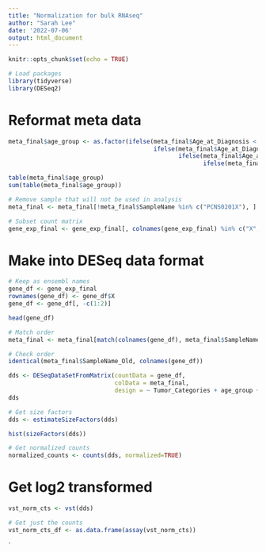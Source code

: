 ```yaml
---
title: "Normalization for bulk RNAseq"
author: "Sarah Lee"
date: '2022-07-06'
output: html_document
---
```


```r
knitr::opts_chunk$set(echo = TRUE)

# Load packages
library(tidyverse)
library(DESeq2)
```

# Reformat meta data
```r
meta_final$age_group <- as.factor(ifelse(meta_final$Age_at_Diagnosis < 5, "<5", 
                                         ifelse(meta_final$Age_at_Diagnosis >= 5 & meta_final$Age_at_Diagnosis < 10, "5 - 10", 
                                                ifelse(meta_final$Age_at_Diagnosis >= 10 & meta_final$Age_at_Diagnosis < 15, "10 - 15",
                                                       ifelse(meta_final$Age_at_Diagnosis >= 15, "15+", NA)))))

table(meta_final$age_group)
sum(table(meta_final$age_group))
```

```r
# Remove sample that will not be used in analysis
meta_final <- meta_final[!meta_final$SampleName %in% c("PCNS0201X"), ]
```

```r
# Subset count matrix
gene_exp_final <- gene_exp_final[, colnames(gene_exp_final) %in% c("X", "gene",meta_final$SampleName_Old)]
```

# Make into DESeq data format
```r
# Keep as ensembl names
gene_df <- gene_exp_final
rownames(gene_df) <- gene_df$X
gene_df <- gene_df[, -c(1:2)]

head(gene_df)
```

```r
# Match order
meta_final <- meta_final[match(colnames(gene_df), meta_final$SampleName_Old),]

# Check order
identical(meta_final$SampleName_Old, colnames(gene_df))
```

```r
dds <- DESeqDataSetFromMatrix(countData = gene_df,
                              colData = meta_final,
                              design = ~ Tumor_Categories + age_group + Sex)
dds
```

```r
# Get size factors
dds <- estimateSizeFactors(dds)
```

```r
hist(sizeFactors(dds))
```

```r
# Get normalized counts
normalized_counts <- counts(dds, normalized=TRUE)
```

# Get log2 transformed
```r
vst_norm_cts <- vst(dds)
```

```r
# Get just the counts
vst_norm_cts_df <- as.data.frame(assay(vst_norm_cts))
```

`